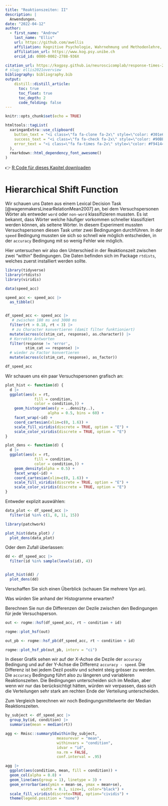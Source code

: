 ```yaml
---
title: "Reaktionszeiten: II"
description: |
  Anwendungen.
date: "2022-04-12"
author:
  - first_name: "Andrew"
    last_name: "Ellis"
    url: https://github.com/awellis
    affiliation: Kognitive Psychologie, Wahrnehmung und Methodenlehre, Universität Bern 
    affiliation_url: https://www.kog.psy.unibe.ch
    orcid_id: 0000-0002-2788-936X

citation_url: https://kogpsy.github.io/neuroscicomplab/response-times-2.html
# slug: ellis2021overview
bibliography: bibliography.bib
output: 
    distill::distill_article:
      toc: true
      toc_float: true
      toc_depth: 2
      code_folding: false
---
```


```r
knitr::opts_chunk$set(echo = TRUE)
```

```r
htmltools::tagList(
  xaringanExtra::use_clipboard(
    button_text = "<i class=\"fa fa-clone fa-2x\" style=\"color: #301e64\"></i>",
    success_text = "<i class=\"fa fa-check fa-2x\" style=\"color: #90BE6D\"></i>",
    error_text = "<i class=\"fa fa-times fa-2x\" style=\"color: #F94144\"></i>"
  ),
  rmarkdown::html_dependency_font_awesome()
)
```

:::note
👉 [R Code für dieses Kapitel downloaden](./files/response-times-2.R)
:::





# Hierarchical Shift Function


Wir schauen uns Daten aus einem Lexical Decision Task [@wagenmakersLinearRelationMean2007] an, bei dem Versuchspersonen Wörter als entweder `word` oder `non-word` klassifizieren mussten. Es ist bekannt, dass Wörter welche häufiger vorkommen schneller klassifiziert werden können, als seltene Wörter. In diesem Experiment mussten Versuchspersonen diesen Task unter zwei Bedingungen durchführen. In der `speed` Bedingung mussten sie sich so schnell wie möglich entscheiden, in der `accuracy` Bedingung mit so wenig Fehler wie möglich. 

Hier untersuchen wir also den Unterschied in der Reaktionszeit zwischen zwei "within" Bedingungen. Die Daten befinden sich im Package `rtdists`, welches zuerst installiert werden sollte.



```r
library(tidyverse)
library(rtdists)
library(viridis)

data(speed_acc) 

speed_acc <- speed_acc |>
  as_tibble()


df_speed_acc <- speed_acc |> 
   # zwischen 180 ms and 3000 ms
  filter(rt > 0.18, rt < 3) |> 
   # zu Character konvertieren (damit filter funktioniert)
  mutate(across(c(stim_cat, response), as.character)) |> 
  # Korrekte Antworten
  filter(response != 'error', 
         stim_cat == response) |> 
  # wieder zu Factor konvertieren
  mutate(across(c(stim_cat, response), as_factor))
```


```r
df_speed_acc
```


Wir schauen uns ein paar Versuchspersonen grafisch an:

```r
plot_hist <- function(d) {
  d |> 
  ggplot(aes(x = rt,
             fill = condition,
             color = condition,)) + 
    geom_histogram(aes(y = ..density..), 
                   alpha = 0.5, bins = 60) + 
    facet_wrap(~id) +
    coord_cartesian(xlim=c(0, 1.6)) +
    scale_fill_viridis(discrete = TRUE, option = "E") +
    scale_color_viridis(discrete = TRUE, option = "E")
}

plot_dens <- function(d) {
  d |> 
  ggplot(aes(x = rt,
             fill = condition,
             color = condition,)) + 
    geom_density(alpha = 0.5) +
    facet_wrap(~id) +
    coord_cartesian(xlim=c(0, 1.6)) +
    scale_fill_viridis(discrete = TRUE, option = "E") +
    scale_color_viridis(discrete = TRUE, option = "E")
}
```


Entweder explizit auswählen:

```r
data_plot <- df_speed_acc |> 
  filter(id %in% c(1, 8, 11, 15))
```

```r
library(patchwork)

plot_hist(data_plot) /
  plot_dens(data_plot)
```
Oder dem Zufall überlassen:

```r
dd <- df_speed_acc |> 
  filter(id %in% sample(levels(id), 4)) 


plot_hist(dd) /
  plot_dens(dd)
```




:::exercise
Verschaffen Sie sich einen Überblick (schauen Sie mehrere Vpn an).
:::



:::exercise
Was würden Sie anhand der Histogramme erwarten?
:::


:::exercise
Berechnen Sie nun die Differenzen der Dezile zwischen den Bedingungen für jede Versuchsperson.
:::


```r
out <- rogme::hsf(df_speed_acc, rt ~ condition + id)
```

```r
rogme::plot_hsf(out)
```


```r
out_pb <- rogme::hsf_pb(df_speed_acc, rt ~ condition + id)
```

```r
rogme::plot_hsf_pb(out_pb, interv = "ci")
```





In dieser Grafik sehen wir auf der X-Achse die Dezile der `accuracy` Bedingung und auf der Y-Achse die Differenz `accuracy - speed`. Die Differenz ist bei jedem Dezil positiv und scheint steig grösser zu werden. Die `accuracy` Bedingung führt also zu längeren und variableren Reaktionszeiten. Die Bedingungen unterscheiden sich im Median, aber wenn wir nur das berücksichtigt hätten, würden wir verpassen, dass sich die Verteilungen sehr stark am rechten Ende der Verteilung unterscheiden.


Zum Vergleich berechnen wir noch Bedingungsmittelwerte der Median Reaktionszeiten.



```r
by_subject <- df_speed_acc |> 
  group_by(id, condition) |> 
  summarise(mean = median(rt))

agg <- Rmisc::summarySEwithin(by_subject,
                       measurevar = "mean",
                       withinvars = "condition",
                       idvar = "id",
                       na.rm = FALSE,
                       conf.interval = .95)
```

```r
agg |> 
  ggplot(aes(condition, mean, fill = condition)) +
  geom_col(alpha = 0.8) +
  geom_line(aes(group = 1), linetype = 3) +   
  geom_errorbar(aes(ymin = mean-se, ymax = mean+se),
                width = 0.1, size=1, color="black") +
  scale_fill_viridis(discrete=TRUE, option="cividis") +
  theme(legend.position = "none")
```
